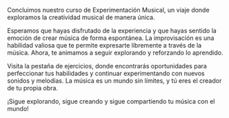 Concluimos nuestro curso de Experimentación Musical, un viaje donde exploramos la creatividad musical de manera única.

Esperamos que hayas disfrutado de la experiencia y que hayas sentido la emoción de crear música de forma espontánea. La improvisación es una habilidad valiosa que te permite expresarte libremente a través de la música. Ahora, te animamos a seguir explorando y reforzando lo aprendido.

Visita la pestaña de ejercicios, donde encontrarás oportunidades para perfeccionar tus habilidades y continuar experimentando con nuevos sonidos y melodías. La música es un mundo sin límites, y tú eres el creador de tu propia obra.

¡Sigue explorando, sigue creando y sigue compartiendo tu música con el mundo!